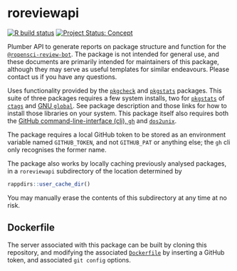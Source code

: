 # roreviewapi

<!-- badges: start -->
[![R build status](https://github.com/ropenscilabs/roreviewapi/workflows/R-CMD-check/badge.svg)](https://github.com/ropenscilabs/roreviewapi/actions?query=workflow%3AR-CMD-check)
[![Project Status: Concept](https://www.repostatus.org/badges/latest/concept.svg)](https://www.repostatus.org/#concept)
<!-- badges: end -->

Plumber API to generate reports on package structure and function for the
[`@ropensci-review-bot`](https://github.com/ropensci-review-bot). The package
is not intended for general use, and these documents are primarily intended for
maintainers of this package, although they may serve as useful templates for
similar endeavours. Please contact us if you have any questions.

Uses functionality provided by the
[`pkgcheck`](https://github.com/ropenscilabs/pkgcheck) and
[`pkgstats`](https://github.com/ropenscilabs/pkgstats) packages. This suite of
three packages requires a few system installs, two for 
[`pkgstats`](https://github.com/ropenscilabs/pkgstats) of
[`ctags`](https://ctags.io) and [GNU
`global`](https://www.gnu.org/software/global/). See package
description and those links for how to install those libraries on your system.
This package itself also requires both the [GitHub command-line-interface (cli),
`gh`](https://cli.github.com/) and
[`dos2unix`](https://sourceforge.net/projects/dos2unix/).

The package requires a local GitHub token to be stored as an environment
variable named `GITHUB_TOKEN`, and not `GITHUB_PAT` or anything else; the `gh`
cli only recognises the former name.

The package also works by locally caching previously analysed packages, in
a `roreviewapi` subdirectory of the location determined by
```r
rappdirs::user_cache_dir()
```
You may manually erase the contents of this subdirectory at any time at no
risk.


## Dockerfile

The server associated with this package can be built by cloning this
repository, and modifying the associated
[`Dockerfile`](https://github.com/ropenscilabs/roreviewapi/blob/master/Dockerfile)
by inserting a GitHub token, and associated `git config` options.
